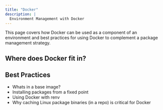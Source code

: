 ```yaml
---
title: "Docker"
description: |
  Environment Management with Docker
---
```


This page covers how Docker can be used as a component of an environment and best practices for using Docker to complement a package management strategy.

## Where does Docker fit in?

## Best Practices
- Whats in a base image?
- Installing packages from a fixed point
- Using Docker with renv
- Why caching Linux package binaries (in a repo) is critical for Docker

